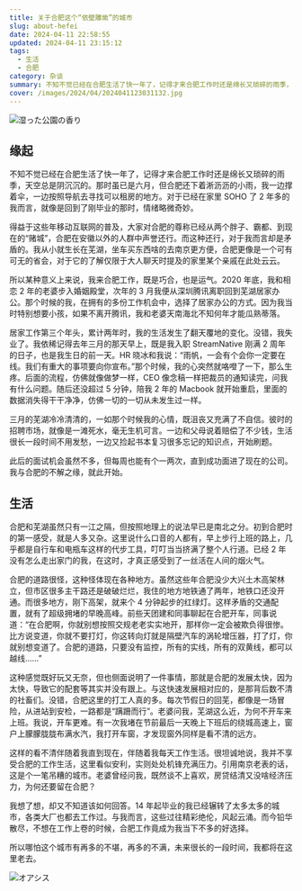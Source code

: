 ```yaml
---
title: 关于合肥这个“依壁雕凿”的城市
slug: about-hefei
date: 2024-04-11 22:58:55
updated: 2024-04-11 23:15:12
tags:
  - 生活
  - 合肥
category: 杂谈
summary: 不知不觉已经在合肥生活了快一年了，记得才来合肥工作时还是绵长又琐碎的雨季，天空总是阴沉沉的。
cover: /images/2024/04/2024041123031132.jpg
---
```


![湿った公園の香り](/images/2024/04/2024041123031232.jpg)

## 缘起

不知不觉已经在合肥生活了快一年了，记得才来合肥工作时还是绵长又琐碎的雨季，天空总是阴沉沉的。那时虽已是六月，但合肥还下着淅沥沥的小雨，我一边撑着伞，一边按照导航去寻找可以租房的地方。对于已经在家里 SOHO 了 2 年多的我而言，就像是回到了刚毕业的那时，情绪略微奇妙。

得益于这些年移动互联网的普及，大家对合肥的尊称已经从两个胖子、霸都、到现在的“赌城”，合肥在安徽以外的人群中声誉还行。而这种还行，对于我而言却是矛盾的。我从小就生长在芜湖，坐车买东西啥的去南京更方便，合肥更像是一个可有可无的省会，对于它的了解仅限于大人聊天时提及的家里某个亲戚在此处云云。

所以某种意义上来说，我来合肥工作，既是巧合，也是运气。2020 年底，我和相恋 2 年的老婆步入婚姻殿堂，次年的 3 月我便从深圳腾讯离职回到芜湖居家办公。那个时候的我，在拥有的多份工作机会中，选择了居家办公的方式。因为我当时特别想要小孩，如果不离开腾讯，我和老婆天南海北不知何年才能瓜熟蒂落。

居家工作第三个年头，累计两年时，我的生活发生了翻天覆地的变化。没错，我失业了。我依稀记得去年三月的那天早上，既是我入职 StreamNative 刚满 2 周年的日子，也是我生日的前一天。HR 晓冰和我说：“雨帆，一会有个会你一定要在线。我们有重大的事项要向你宣布。”那个时候，我的心突然就咯噔了一下，那么生疼。后面的流程，仿佛就像做梦一样，CEO 像念稿一样把裁员的通知读完，问我有什么问题。随后还没超过 5 分钟，陪我 2 年的 Macbook 就开始重启，里面的数据消失得干干净净，仿佛一切的一切从未发生过一样。

三月的芜湖冷冷清清的，一如那个时候我的心情，既沮丧又充满了不自信。彼时的招聘市场，就像是一滩死水，毫无生机可言。一边和父母说着赔偿了不少钱，生活很长一段时间不用发愁，一边又捡起书本复习很多忘记的知识点，开始刷题。

此后的面试机会虽然不多，但每周也能有个一两次，直到成功面进了现在的公司。我与合肥的不解之缘，就此开始。

## 生活

合肥和芜湖虽然只有一江之隔，但按照地理上的说法早已是南北之分。初到合肥时的第一感受，就是人多又杂。这里说什么口音的人都有，早上步行上班的路上，几乎都是自行车和电瓶车这样的代步工具，叮叮当当挤满了整个人行道。已经 2 年没有怎么走出家门的我，在这时，才真正感受到了一丝活在人间的烟火气。

合肥的道路很怪，这种怪体现在各种地方。虽然这些年合肥没少大兴土木高架林立，但市区很多主干路还是破破烂烂，我住的地方地铁通了两年，地铁口还没开通。而很多地方，刚下高架，就来个 4 分钟起步的红绿灯。这样矛盾的交通配置，就有了超级拥堵的早晚高峰。前些天团建和同事聊起在合肥开车，同事说道：“在合肥啊，你就别想按照交规老老实实地开，那样你一定会被欺负得很惨。比方说变道，你就不要打灯，你这转向灯就是隔壁汽车的涡轮增压器，打了灯，你就别想变道了。合肥的道路，只要没有监控，所有的实线，所有的双黄线，都可以越线……”

这种感觉既好玩又无奈，但也侧面说明了一件事情，那就是合肥的发展太快，因为太快，导致它的配套等其实并没有跟上。与这快速发展相对应的，是那背后数不清的社畜们。没错，合肥这里的打工人真的多。每次节假日的回芜，都像是一场冒险，从进站到安检，一路都是“蹒跚而行”。老婆问我，芜湖这么近，为何不开车来上班。我说，开车更难。有一次我堵在节前最后一天晚上下班后的绕城高速上，窗户上朦朦胧胧布满水汽，我打开车窗，才发现窗外同样是看不清的远方。

这样的看不清伴随着我直到现在，伴随着我每天工作生活。很坦诚地说，我并不享受合肥的工作生活，这里看似安利，实则处处机锋充满压力。引用南京老表的话，这是个一笔吊糟的城市。老婆曾经问我，既然谈不上喜欢，房贷结清又没啥经济压力，为何还要留在合肥？

我想了想，却又不知道该如何回答。14 年起毕业的我已经辗转了太多太多的城市，各类大厂也都去工作过。与我而言，这些过往精彩绝伦，风起云涌。而今铅华散尽，不想在工作上卷的时候，合肥工作竟成为我当下不多的好选择。

所以哪怕这个城市有再多的不堪，再多的不满，未来很长的一段时间，我都将在这里老去。

![オアシス](/images/2024/04/2024041123031192.jpg)
